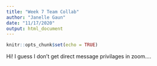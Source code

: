 ```yaml
---
title: "Week 7 Team Collab"
author: "Janelle Gaun"
date: "11/17/2020"
output: html_document
---
```


```r
knitr::opts_chunk$set(echo = TRUE)
```

Hi! I guess I don't get direct message privilages in zoom....